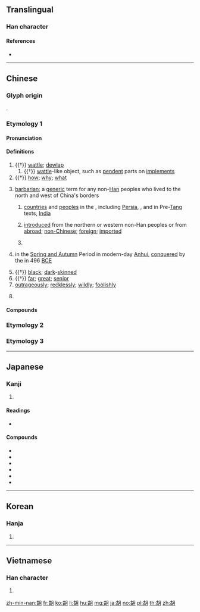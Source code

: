 {{character info/new}}
{{also|楜|衚|鬍}}
==Translingual==
{{stroke order}}

===Han character===
{{Han char|rn=130|rad=肉|as=05|sn=9|four=47620|canj=JRB|ids=⿰古月}}

====References====
* {{Han ref|kx=0979.120|dkj=29400|dj=1431.040|hdz=32056.080|uh=80E1|ud=32993|bh=AD4A|bd=44362}}

----

==Chinese==

===Glyph origin===
{{Han etym}}
{{Han compound|古|肉|alt2=⺼|ls=psc|c1=p|c2=s}}.

===Etymology 1===
{{zh-forms|楜-“chilli pepper”}}
{{rfe|lang=zh}}

====Pronunciation====
{{zh-pron
|m=hú
|m-s=fu2
|c=wu4
|h=pfs=fù
|md=hù
|mn=hô͘
|w=3hhu
|mc=y
|oc=y
|cat=n,pron,pn,a,adv
}}

====Definitions====
{{zh-hanzi}}

# {{†}} [[wattle]]; [[dewlap]] {{gloss|[[fleshy]] [[lobe]] hanging from the head or neck of animals}}
## {{†}} [[wattle]]-like object, such as [[pendent]] parts on [[implement]]s
# {{†}} [[how]]; [[why]]; [[what]]
# {{lb|zh|historical}} [[barbarian]]; a [[generic]] term for any non-[[Han]] peoples who lived to the north and west of China's borders
## {{lb|zh|historical}} [[countries]] and [[people]]s in the {{w|Western Regions}}, including [[Persia]], {{w|Daqin}}, and in Pre-[[Tang]] texts, [[India]]
## {{lb|zh|by extension}} [[introduce]]d from the northern or western non-Han peoples or from [[abroad]]; [[non-]][[Chinese]]; [[foreign]]; [[imported]]
## {{lb|zh|musical instrument}} {{zh-short|胡琴|''[[huqin]]''; general term for two-[[string]]ed [[bowed]] [[instrument]]s with origins in the western non-Han peoples}}
# {{lb|zh|historical}} {{zh-div|國}} {{w|zh:胡國|State of Hu}} in the [[Spring and Autumn]] Period in modern-day [[Anhui]], [[conquer]]ed by the {{w|Chu (state)|State of Chu}} in 496 [[BCE]]
# {{†}} [[black]]; [[dark]]-[[skinned]]
# {{†}} [[far]]; [[great]]; [[senior]]
# [[outrageously]]; [[recklessly]]; [[wildly]]; [[foolishly]]
# {{surname|lang=zh}}
#: {{zh-x|^胡 ^錦-濤|Hu Jintao}}

====Compounds====
{{zh-der|胡琴|胡蜂|胡亂|胡蘿蔔|胡子|二胡|角胡|高胡|京胡|馬骨胡|椰胡|中胡|胡桃|胡桃肉|胡桃仁|八大胡同|封胡羯末|平胡|妢胡|五胡亂華|封胡遏末|一派胡言|一地胡拿|四胡|伊于胡底|小胡桃|南胡|信嘴胡說|京二胡|對對胡|信口胡說|亂棒胡敲|安胡|嚨胡|喬做胡為|五胡|吹風胡哨|柴胡|打花胡哨|歐胡島|死胡同|打夜胡|板胡|滿口胡說|東胡|打野胡|打胡哨|碧眼胡|石胡荽|滿口胡柴|獑胡|發胡|碰碰胡|掩口盧胡|秋胡戲妻|秋胡變文|盧胡|旋胡|掩口胡盧|老臊胡|風胡子|胡楊|胡盧|胡同|胡虜|胡塗|胡騎|肝膽胡越|胡噴|胡言亂語|胡旋舞|胡廝哄|胡嚕|胡耈|胡天胡地|胡三|胡謅|胡姑姑|胡越|胡掄混鬧|胡胡盧盧|胡二巴越|粵胡|縵胡|胡撲掩|胡秦|胡吹亂滂|胡臭|胡吹大氣|胡思亂想|胡撥四|胡頹子|胡桃科|胡嘈|胡說白道|胡人|胡馬|胡牌|胡思|胡突|胡行|胡遮刺|麻胡著臉|胡弄局|胡為|胡想|胡言|胡說散道|胡講|胡說亂道|胡打海摔|胡羼|胡歌野調|胡話|花藜胡哨|胡廝混|胡桃木|胡蔓草|胡柴|胡蝶夢|花裡胡哨|胡拉混扯|胡扯|胡鋪搭|躐胡|胡擄|胡裡胡塗|胡餅|胡志明市|胡支扯葉|胡風|胡鬧|鬼胡由|鬼胡油|雕胡米|跋胡疐尾|胡雕刺|胡作非為|胡唚|胡床|胡混|胡擄忙亂|胡支對|胡思亂量|胡梯|胡豆|胡吹亂謅|胡來|胡說亂語|胡桃鉗|胡說八道|胡蔓藤|胡椒|胡哨|胡荽|胡纏|胡越一家|胡藍之獄|胡枝子|胡蘿蔔素|麻胡|胡侃|胡桐|胡云|胡盧提|胡廝纏|酒胡|胡做喬為|胡樂|胡麻|胡猜|迷胡|胡天胡帝|胡寧|賈胡|胡賴|螹胡|胡伶|胡言漢語|胡服|胡匪|胡麻油|胡說|胡行亂作|胡搞|胡攪蠻纏|茈胡|胡撲搭|胡渰|胡語|胡笳|胡瓜|胡敲|胡攪|胡兒|胡粉}}

===Etymology 2===
{{zh-see|鬍||[[beard]]}}

===Etymology 3===
{{zh-see|衚||[[alley]]}}

----

==Japanese==

===Kanji===
{{ja-kanji|grade=n|rs=肉05}}

# {{defn|lang=ja|sort=肉05}}

====Readings====
* {{ja-readings|goon=[[ぐ]] (gu), [[ご]] (go)|kanon=[[こ]] (ko)|toon=[[う]] (u)|kun=[[なんぞ]] (nanzo), [[えびす]] (ebisu)}}

====Compounds====
{{top2}}
* {{ja-r|胡人|こじん}}
* {{ja-r|胡瓜|きゅうり}}
* {{ja-r|胡弓|こきゅう}}
* {{ja-r|胡座|あぐら}}
* {{ja-r|胡椒|こしょう}}
* {{ja-r|胡散臭い|うさんくさい}}
{{bottom}}

----

==Korean==

===Hanja===
{{ko-hanja|hangeul=호|eumhun=|rv=ho|mr=ho|y=ho}}

# {{defn|lang=ko|sort=肉05}}

----

==Vietnamese==

===Han character===
{{vi-hantu|[[hồ]], [[hò]], ha|rs=肉05}}

# {{defn|lang=vi|sort=肉05}}

[[zh-min-nan:胡]]
[[fr:胡]]
[[ko:胡]]
[[li:胡]]
[[hu:胡]]
[[mg:胡]]
[[ja:胡]]
[[no:胡]]
[[pl:胡]]
[[th:胡]]
[[zh:胡]]
